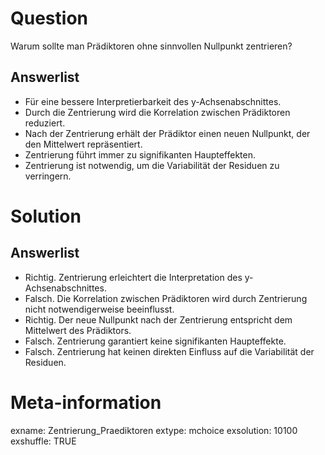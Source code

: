 Question
========
Warum sollte man Prädiktoren ohne sinnvollen Nullpunkt zentrieren?

Answerlist
----------
* Für eine bessere Interpretierbarkeit des y-Achsenabschnittes.
* Durch die Zentrierung wird die Korrelation zwischen Prädiktoren reduziert.
* Nach der Zentrierung erhält der Prädiktor einen neuen Nullpunkt, der den Mittelwert repräsentiert.
* Zentrierung führt immer zu signifikanten Haupteffekten.
* Zentrierung ist notwendig, um die Variabilität der Residuen zu verringern.

Solution
========
Answerlist
----------
* Richtig. Zentrierung erleichtert die Interpretation des y-Achsenabschnittes.
* Falsch. Die Korrelation zwischen Prädiktoren wird durch Zentrierung nicht notwendigerweise beeinflusst.
* Richtig. Der neue Nullpunkt nach der Zentrierung entspricht dem Mittelwert des Prädiktors.
* Falsch. Zentrierung garantiert keine signifikanten Haupteffekte.
* Falsch. Zentrierung hat keinen direkten Einfluss auf die Variabilität der Residuen.

Meta-information
================
exname: Zentrierung_Praediktoren
extype: mchoice 
exsolution: 10100
exshuffle: TRUE
